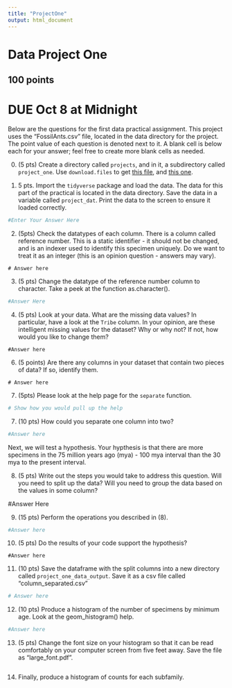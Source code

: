 ```yaml
---
title: "ProjectOne"
output: html_document
---
```



# Data Project One

## 100 points
# DUE Oct 8 at Midnight

Below are the questions for the first data practical assignment. This project uses the "FossilAnts.csv" file, located in the data directory for the project. The point value of each question is denoted next to it. A blank cell is below each for your answer; feel free to create more blank cells as needed.

0. (5 pts) Create a directory called `projects`, and in it, a subdirectory called `project_one`. Use `download.files` to get [this file](https://github.com/BiologicalDataAnalysis2019/2021/blob/master/projects/project_one/ProjectOne.Rmd), and [this one](https://github.com/BiologicalDataAnalysis2019/2021/blob/master/projects/project_one/data/FossilAnts.csv).



1. 5 pts. Import the `tidyverse` package and load the data. The data for this part of the practical is located in the data directory. Save the data in a variable called `project_dat`. Print the data to the screen to ensure it loaded correctly.

```r
#Enter Your Answer Here

```

2. (5pts) Check the datatypes of each column. There is a column called reference number. This is a static identifier - it should not be changed, and is an indexer used to identify this specimen uniquely. Do we want to treat it as an integer (this is an opinion question - answers may vary).

```
# Answer here
```

3. (5 pts) Change the datatype of the reference number column to character. Take a peek at the function as.character().

```r
#Answer Here

```

4. (5 pts) Look at your data. What are the missing data values? In particular, have a look at the `Tribe` column. In your opinion, are these intelligent missing values for the dataset? Why or why not? If not, how would you like to change them? 

```
#Answer here

```

6. (5 points) Are there any columns in your dataset that contain two pieces of data? If so, identify them.

```
# Answer here
```

7. (5pts) Please look at the help page for the `separate` function.

```r
# Show how you would pull up the help
```


7. (10 pts) How could you separate one column into two? 

```r
#Answer here
```

Next, we will test a hypothesis. Your hypthesis is that there are more specimens in the 75 million years ago (mya) - 100 mya interval than the 30 mya to the present interval.

8. (5 pts) Write out the steps you would take to address this question. Will you need to split up the data? Will you need to group the data based on the values in some column? 

#Answer Here


9. (15 pts) Perform the operations you described in (8). 

```r
#Answer here

```

10. (5 pts) Do the results of your code support the hypothesis? 

```
#Answer here
```


11. (10 pts) Save the dataframe with the split columns into a new directory called `project_one_data_output`. Save it as a csv file called "column_separated.csv" 

```r
# Answer here

```

12. (10 pts) Produce a histogram of the number of specimens by minimum age. Look at the geom_histogram() help.

```r
#Answer here

```

13. (5 pts) Change the font size on your histogram so that it can be read comfortably on your computer screen from five feet away. Save the file as "large_font.pdf".

```r

```

14. Finally, produce a histogram of counts for each subfamily.

```r


```

